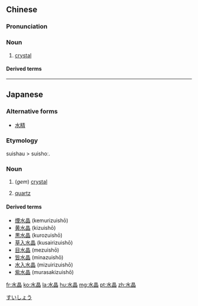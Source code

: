 ==Chinese==
{{zh-forms}}

===Pronunciation===
{{zh-pron
|m=shuǐjīng
|c=seoi2 zing1
|h=pfs=súi-chîn
|mn=qz,tw,xm,zz:chúi-chiⁿ/twvk:chúi-cheⁿ
|cat=n
}}

===Noun===
{{zh-noun}}

# [[crystal]]

====Derived terms====
{{zh-der|黃水晶|紫水晶|水晶宮|水晶球|水晶石|水晶粽}}

----

==Japanese==
{{ja-kanjitab|すい|しょう|yomi=on}}

===Alternative forms===
* [[水精]]

===Etymology===
suishau > suishoː.

===Noun===
{{ja-noun|すいしょう|hhira=すいしゃう}}

# (''gem'') [[crystal]]
# {{lb|ja|mineralogy|sort=すいしょう}} [[quartz]]

====Derived terms====
* [[煙水晶]] (kemurizuishō)
* [[黄水晶]] (kizuishō)
* [[黒水晶]] (kurozuishō)
* [[草入水晶]] (kusairizuishō)
* [[目水晶]] (mezuishō)
* [[皆水晶]] (minazuishō)
* [[水入水晶]] (mizuirizuishō)
* [[紫水晶]] (murasakizuishō)

[[Category:ja:Gems|すいしょう]]

[[fr:水晶]]
[[ko:水晶]]
[[la:水晶]]
[[hu:水晶]]
[[mg:水晶]]
[[pt:水晶]]
[[zh:水晶]]